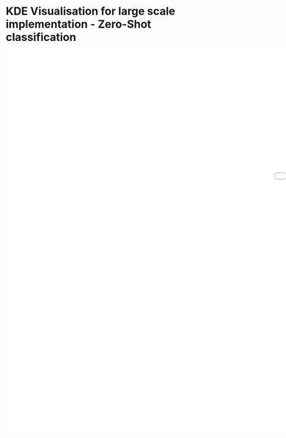 # KDE Visualisation for large scale implementation - Zero-Shot classification

<iframe id="serviceFrameSend" src="KDE_boundaries_V1.html" width="2000" height="1000" frameborder="0">

